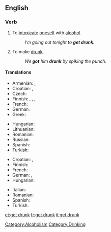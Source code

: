 ==English==

===Verb===
{{en-verb|inf=to [[get]] [[drunk]]|gets drunk|getting drunk|got drunk|gotten drunk}}

# {{intransitive}} To [[intoxicate]] [[oneself]] with [[alcohol]].
#: ''I'm going out tonight to '''get drunk'''.''
# {{transitive}} To make [[drunk]].
#: ''We '''got''' him '''drunk''' by spiking the punch.''

====Translations====
{{trans-top|to intoxicate oneself with alcohol}}
* Armenian: {{t-|hy|հարբել|tr=harbel}}, {{t-|hy|արբենալ|tr=arbenal}}
* Croatian: {{t-|hr|napiti|alt=nàpiti se}}, {{t-|hr|opiti|alt=òpiti se}}
* Czech: {{t-|cs|opít|alt=opít se}}
* Finnish: {{t-|fi|juopua}}, {{t+|fi|humaltua}}, {{t-|fi|tulla juovuksiin}},  {{t-|fi|tulla humalaan}}
* French: {{t+|fr|souler|alt=se souler}}
* German: {{t+|de|betrinken|alt=sich betrinken}}
* Greek: {{t+|el|μεθώ}}
{{trans-mid}}
* Hungarian: {{t|hu|berúg}}
* Lithuanian: {{t-|lt|nusigerti|xs=Lithuanian}}
* Romanian: {{t+|ro|îmbăta|alt=a se îmbăta}}
* Russian: {{t|ru|напиваться|tr=napivát’s’a}}
* Spanish: {{t+|es|emborracharse}}
* Turkish: {{t|tr|sarhoş olmak}}
{{trans-bottom}}

{{trans-top|transitive; to make drunk}}
* Croatian: {{t-|hr|napiti|alt=nàpiti}}, {{t-|hr|opiti|alt=òpiti}}
* Finnish: {{t-|fi|juottaa}}
* French: {{t+|fr|souler}}
* German: {{t+|de|betrunken}} {{t+|de|machen}}, {{t|de|abfüllen}}
* Hungarian: {{t|hu|berúgat}}
{{trans-mid}}
* Italian: {{t-|it|ubriacarsi}}
* Romanian: {{t+|ro|îmbăta|alt=a îmbăta}}
* Spanish: {{t-|es|emborrachar}}
* Turkish: {{t|tr|sarhoş etmek}}
{{trans-bottom}}

[[Category:Alcoholism]]
[[Category:Drinking]]

[[et:get drunk]]
[[fr:get drunk]]
[[it:get drunk]]